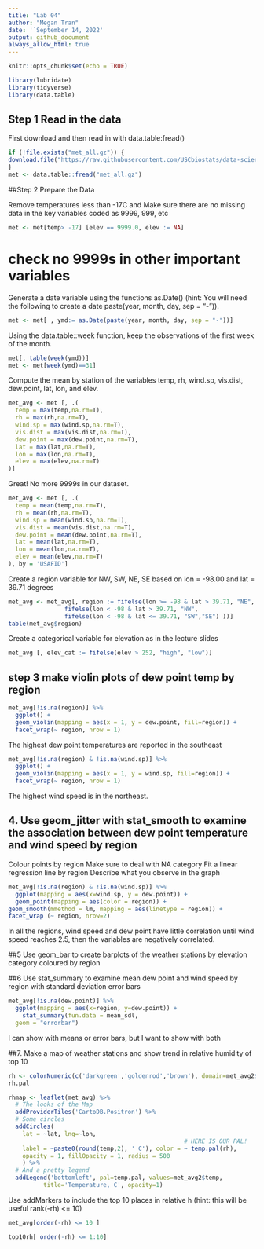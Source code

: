 ```yaml
---
title: "Lab 04"
author: "Megan Tran"
date: '`September 14, 2022'
output: github_document
always_allow_html: true
---
```


```r
knitr::opts_chunk$set(echo = TRUE)
```

```r
library(lubridate)
library(tidyverse)
library(data.table)
```

## Step 1 Read in the data
First download and then read in with data.table:fread()
```r
if (!file.exists("met_all.gz")) {
download.file("https://raw.githubusercontent.com/USCbiostats/data-science-data/master/02_met/met_all.gz", "met_all.gz", method="libcurl", timeout = 60) 
}
met <- data.table::fread("met_all.gz") 
```

##Step 2 Prepare the Data 

Remove temperatures less than -17C and Make sure there are no missing data in the key variables coded as 9999, 999, etc
```r
met <- met[temp> -17] [elev == 9999.0, elev := NA]
```

# check no 9999s in other important variables 

Generate a date variable using the functions as.Date() (hint: You will need the following to create a date paste(year, month, day, sep = "-")).
```r
met <- met[ , ymd:= as.Date(paste(year, month, day, sep = "-"))]
```


Using the data.table::week function, keep the observations of the first week of the month.
```r
met[, table(week(ymd))]
met <- met[week(ymd)==31]
```

Compute the mean by station of the variables temp, rh, wind.sp, vis.dist, dew.point, lat, lon, and elev.

```r
met_avg <- met [, .(
  temp = max(temp,na.rm=T),
  rh = max(rh,na.rm=T),
  wind.sp = max(wind.sp,na.rm=T),
  vis.dist = max(vis.dist,na.rm=T),
  dew.point = max(dew.point,na.rm=T),
  lat = max(lat,na.rm=T),
  lon = max(lon,na.rm=T),
  elev = max(elev,na.rm=T)
)]
```
Great! No more 9999s in our dataset.

```r
met_avg <- met [, .(
  temp = mean(temp,na.rm=T),
  rh = mean(rh,na.rm=T),
  wind.sp = mean(wind.sp,na.rm=T),
  vis.dist = mean(vis.dist,na.rm=T),
  dew.point = mean(dew.point,na.rm=T),
  lat = mean(lat,na.rm=T),
  lon = mean(lon,na.rm=T),
  elev = mean(elev,na.rm=T)
), by = 'USAFID'] 
```

Create a region variable for NW, SW, NE, SE based on lon = -98.00 and lat = 39.71 degrees

```r
met_avg <- met_avg[, region := fifelse(lon >= -98 & lat > 39.71, "NE", 
                fifelse(lon < -98 & lat > 39.71, "NW",
                fifelse(lon < -98 & lat <= 39.71, "SW","SE") ))]
table(met_avg$region)
```

Create a categorical variable for elevation as in the lecture slides
```r
met_avg [, elev_cat := fifelse(elev > 252, "high", "low")]
```

## step 3 make violin plots of dew point temp by region
```r
met_avg[!is.na(region)] %>% 
  ggplot() + 
  geom_violin(mapping = aes(x = 1, y = dew.point, fill=region)) + 
  facet_wrap(~ region, nrow = 1)
```
The highest dew point temperatures are reported in the southeast

```r
met_avg[!is.na(region) & !is.na(wind.sp)] %>% 
  ggplot() + 
  geom_violin(mapping = aes(x = 1, y = wind.sp, fill=region)) + 
  facet_wrap(~ region, nrow = 1)
```
The highest wind speed is in the northeast.

## 4. Use geom_jitter with stat_smooth to examine the association between dew point temperature and wind speed by region
Colour points by region
Make sure to deal with NA category
Fit a linear regression line by region
Describe what you observe in the graph

```r
met_avg[!is.na(region) & !is.na(wind.sp)] %>% 
  ggplot(mapping = aes(x=wind.sp, y = dew.point)) + 
  geom_point(mapping = aes(color = region)) + 
geom_smooth(mmethod = lm, mapping = aes(linetype = region)) +
facet_wrap (~ region, nrow=2)
```
In all the regions, wind speed and dew point have little correlation until wind speed reaches 2.5, then the variables are negatively correlated.

##5  Use geom_bar to create barplots of the weather stations by elevation category coloured by region


##6 Use stat_summary to examine mean dew point and wind speed by region with standard deviation error bars
```r
met_avg[!is.na(dew.point)] %>%
  ggplot(mapping = aes(x=region, y=dew.point)) + 
    stat_summary(fun.data = mean_sdl, 
  geom = "errorbar")

```
I can show with means or error bars, but I want to show with both

##7. Make a map of weather stations and show trend in relative humidity of top 10
```r
rh <- colorNumeric(c('darkgreen','goldenrod','brown'), domain=met_avg2$temp)
rh.pal
```

```r
rhmap <- leaflet(met_avg) %>% 
  # The looks of the Map
  addProviderTiles('CartoDB.Positron') %>% 
  # Some circles
  addCircles(
    lat = ~lat, lng=~lon,
                                                  # HERE IS OUR PAL!
    label = ~paste0(round(temp,2), ' C'), color = ~ temp.pal(rh),
    opacity = 1, fillOpacity = 1, radius = 500
    ) %>%
  # And a pretty legend
  addLegend('bottomleft', pal=temp.pal, values=met_avg2$temp,
          title='Temperature, C', opacity=1)
```

Use addMarkers to include the top 10 places in relative h (hint: this will be useful rank(-rh) <= 10)
```r
met_avg[order(-rh) <= 10 ]
```

```r
top10rh[ order(-rh) <= 1:10]
```



